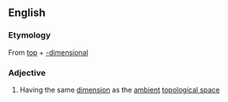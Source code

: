 ==English==
===Etymology===
From [[top]] + [[-dimensional]]
===Adjective===
{{en-adj|-}}
#{{topology}} Having the same [[dimension]] as the [[ambient]] [[topological space]]
